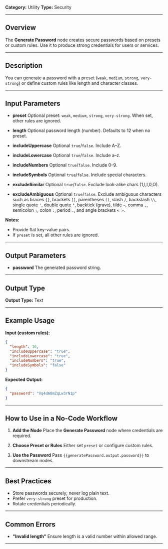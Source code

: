 **Category:** Utility
**Type:** Security

---

## Overview

The **Generate Password** node creates secure passwords based on presets or custom rules.
Use it to produce strong credentials for users or services.

---

## Description

You can generate a password with a preset (`weak`, `medium`, `strong`, `very-strong`) or define custom rules like length and character classes.

---

## Input Parameters

- **preset**
  Optional preset: `weak`, `medium`, `strong`, `very-strong`. When set, other rules are ignored.

- **length**
  Optional password length (number). Defaults to 12 when no preset.

- **includeUppercase**
  Optional `true`/`false`. Include A–Z.

- **includeLowercase**
  Optional `true`/`false`. Include a–z.

- **includeNumbers**
  Optional `true`/`false`. Include 0–9.

- **includeSymbols**
  Optional `true`/`false`. Include special characters.

- **excludeSimilar**
  Optional `true`/`false`. Exclude look-alike chars (1,l,I,0,O).

- **excludeAmbiguous**
  Optional `true`/`false`. Exclude ambiguous characters such as braces `{}`, brackets `[]`, parentheses `()`, slash `/`, backslash `\\`, single quote `'`, double quote `"`, backtick (grave), tilde `~`, comma `,`, semicolon `;`, colon `:`, period `.`, and angle brackets `< >`.

**Notes:**

- Provide flat key-value pairs.
- If `preset` is set, all other rules are ignored.

---

## Output Parameters

- **password**
  The generated password string.

---

## Output Type

**Output Type:** Text

---

## Example Usage

**Input (custom rules):**

```json
{
  "length": 16,
  "includeUppercase": "true",
  "includeLowercase": "true",
  "includeNumbers": "true",
  "includeSymbols": "false"
}
```

**Expected Output:**

```json
{
  "password": "Vq4dA8mZqLw3rN1p"
}
```

---

## How to Use in a No-Code Workflow

1. **Add the Node**
   Place the **Generate Password** node where credentials are required.

2. **Choose Preset or Rules**
   Either set `preset` or configure custom rules.

3. **Use the Password**
   Pass `{{generatePassword.output.password}}` to downstream nodes.

---

## Best Practices

- Store passwords securely; never log plain text.
- Prefer `very-strong` preset for production.
- Rotate credentials periodically.

---

## Common Errors

- **"Invalid length"**
  Ensure length is a valid number within allowed range.

---
